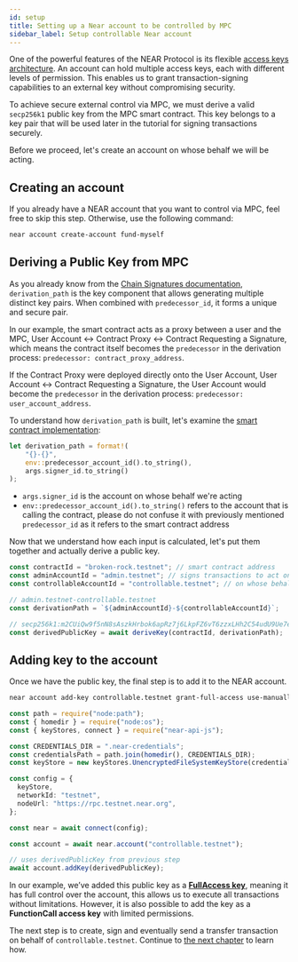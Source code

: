 ```yaml
---
id: setup
title: Setting up a Near account to be controlled by MPC
sidebar_label: Setup controllable Near account
---
```



One of the powerful features of the NEAR Protocol is its flexible [access keys architecture](/protocol/access-keys). An account can hold multiple access keys, each with different levels of permission. This enables us to grant transaction-signing capabilities to an external key without compromising security.

To achieve secure external control via MPC, we must derive a valid `secp256k1` public key from the MPC smart contract. This key belongs to a key pair that will be used later in the tutorial for signing transactions securely.

Before we proceed, let's create an account on whose behalf we will be acting.

## Creating an account

If you already have a NEAR account that you want to control via MPC, feel free to skip this step.
Otherwise, use the following command:

```sh
near account create-account fund-myself
```

## Deriving a Public Key from MPC

As you already know from the [Chain Signatures documentation](/chain-abstraction/chain-signatures#how-it-works), `derivation_path` is the key component that allows generating multiple distinct key pairs. When combined with `predecessor_id`, it forms a unique and secure pair.

In our example, the smart contract acts as a proxy between a user and the MPC, User Account <->  Contract Proxy <-> Contract Requesting a Signature, which means the contract itself becomes the `predecessor` in the derivation process: `predecessor: contract_proxy_address`. 

If the Contract Proxy were deployed directly onto the User Account,  User Account <-> Contract Requesting a Signature, the User Account would become the `predecessor` in the derivation process: `predecessor: user_account_address`. 


To understand how `derivation_path` is built, let's examine the [smart contract implementation](https://github.com/nearuaguild/control-near-account-with-mpc-example/blob/97883851483c05d4c9206afb6efeac02ec9c2541/contract/src/lib.rs#L64-L68):

```rust
let derivation_path = format!(
    "{}-{}",
    env::predecessor_account_id().to_string(),
    args.signer_id.to_string()
);
```

- `args.signer_id` is the account on whose behalf we're acting
- `env::predecessor_account_id().to_string()` refers to the account that is calling the contract, please do not confuse it with previously mentioned `predecessor_id` as it refers to the smart contract address

Now that we understand how each input is calculated, let's put them together and actually derive a public key.

<Tabs>
  <TabItem value="typescript" label="TypeScript">

```ts
const contractId = "broken-rock.testnet"; // smart contract address
const adminAccountId = "admin.testnet"; // signs transactions to act on behalf of `controllableAccountId`
const controllableAccountId = "controllable.testnet"; // on whose behalf we'll be acting

// admin.testnet-controllable.testnet
const derivationPath = `${adminAccountId}-${controllableAccountId}`;

// secp256k1:m2CUiQw9f5nN8sAszkHrbok6apRz7j6LkpFZ6vT6zzxLHh2C54udU9Ue7eRy7FRK42pD796nNSwEdsqXzLb96PR
const derivedPublicKey = await deriveKey(contractId, derivationPath);
```

  </TabItem>
</Tabs>

## Adding key to the account

Once we have the public key, the final step is to add it to the NEAR account.

<Tabs>
  <TabItem value="cli" label="Near CLI" default>

```sh
near account add-key controllable.testnet grant-full-access use-manually-provided-public-key secp256k1:m2CUiQw9f5nN8sAszkHrbok6apRz7j6LkpFZ6vT6zzxLHh2C54udU9Ue7eRy7FRK42pD796nNSwEdsqXzLb96PR network-config testnet sign-with-legacy-keychain send
```

  </TabItem>
  <TabItem value="typescript" label="TypeScript">

```ts
const path = require("node:path");
const { homedir } = require("node:os");
const { keyStores, connect } = require("near-api-js");

const CREDENTIALS_DIR = ".near-credentials";
const credentialsPath = path.join(homedir(), CREDENTIALS_DIR);
const keyStore = new keyStores.UnencryptedFileSystemKeyStore(credentialsPath);

const config = {
  keyStore,
  networkId: "testnet",
  nodeUrl: "https://rpc.testnet.near.org",
};

const near = await connect(config);

const account = await near.account("controllable.testnet");

// uses derivedPublicKey from previous step
await account.addKey(derivedPublicKey);
```

  </TabItem>
</Tabs>

In our example, we’ve added this public key as a [**FullAccess key**](/protocol/access-keys#full-access-keys), meaning it has full control over the account, this allows us to execute all transactions without limitations. However, it is also possible to add the key as a **FunctionCall access key** with limited permissions.

The next step is to create, sign and eventually send a transfer transaction on behalf of `controllable.testnet`. Continue to [the next chapter](2-transfer.md) to learn how.
